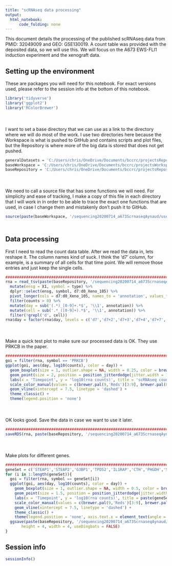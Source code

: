 ```yaml
---
title: "scRNAseq data processing"
output:
  html_notebook:
      code_folding: none
---
```


This document details the processing of the published scRNAseq data from PMID: 32049009 and GEO: GSE130019. A count table was provided with the deposited data, so we will use this. We will focus on the A673 EWS-FLI1 induction experiment and the xenograft data.

## Setting up the environment

These are packages you will need for this notebook. For exact versions used, please refer to the session info at the bottom of this notebook.

```r
library('tidyverse')
library('ggplot2')
library('RColorBrewer')
```

<div style="margin-bottom:50px;"></div>

I want to set a base directory that we can use as a link to the directory where we will do most of the work. I use two directories here because the Workspace is what is pushed to GitHub and contains scripts and plot files, but the Repository is where more of the big data is stored that does not get pushed.

```r
generalDatasets = 'C:/Users/chris/OneDrive/Documents/bccrc/projectsRepository/generalDatasets'
baseWorkspace = 'C:/Users/chris/OneDrive/Documents/bccrc/projectsWorkspace/sorensenLab/relatedToYbx1'
baseRepository = 'C:/Users/chris/OneDrive/Documents/bccrc/projectsRepository/sorensenLab/relatedToYbx1'
```

<div style="margin-bottom:50px;"></div>

We need to call a source file that has some functions we will need. For simplicity and ease of tracking, I make a copy of this file in each directory that I will work in in order to be able to trace the exact one functions that are used, in case I change them and mistakenly don't push it to GitHub.

```r
source(paste(baseWorkspace, '/sequencing20200714_a673ScrnaseqAynaud/userDefinedFunctions.R', sep = ''))
```

<div style="margin-bottom:50px;"></div>

## Data processing

First I need to read the count data table. After we read the data in, lets reshape it. The column names kind of suck. I think the 'd7' column, for example, is a summary of all cells for that time point. We will remove those entries and just keep the single cells.

```r
##########################################################################################
rna = read_tsv(paste(baseRepository, '/sequencing20200714_a673ScrnaseqAynaud/GSE130019_a673.count.table.txt', sep = ''), skip = 1) %>%
  mutate(ensg = X1, symbol = type) %>%
  dplyr::select(ensg, symbol, d7:d0_Xeno_105) %>%
  pivot_longer(cols = d7:d0_Xeno_105, names_to = 'annotation', values_to = 'counts') %>%
  filter(counts > 0) %>%
  mutate(day = sub('(.*)_[0-9]+.*$', '\\1', annotation)) %>%
  mutate(cell = sub('.*_([0-9]+).*$', '\\1', annotation)) %>%
  filter(!grepl('d', cell))
rna$day = factor(rna$day, levels = c('d7','d7+2','d7+3','d7+4','d7+7','d7+10','d7+15','d0_Xeno','d7_Xeno'))
```

<div style="margin-bottom:50px;"></div>

Make a quick test plot to make sure our processed data is OK. They use PRKCB in the paper.

```r
##########################################################################################
goi = filter(rna, symbol == 'PRKCB')
ggplot(goi, aes(day, log10(counts), color = day)) +
  geom_boxplot(size = 1, outlier.shape = NA, width = 0.25, color = brewer.pal(8,'Greys')[7]) +
  geom_point(size = 2, position = position_jitterdodge(jitter.width = 1)) +
  labs(x = 'Timepoint', y = 'log10(rna counts)', title = 'scRNAseq counts') +
  scale_color_manual(values = c(brewer.pal(9,'Reds')[3:9], brewer.pal(8,'Blues')[c(5,8)])) +
  geom_vline(xintercept = 7.5, linetype = 'dashed') +
  theme_classic() +
  theme(legend.position = 'none')
```

<div style="margin-bottom:50px;"></div>

OK looks good. Save the data in case we want to use it later.

```r
##########################################################################################
saveRDS(rna, paste(baseRepository, '/sequencing20200714_a673ScrnaseqAynaud/dataset_scRNAseqProcessedA673Only.rds', sep = ''))
```

<div style="margin-bottom:50px;"></div>

Make plots for different genes.

```r
##########################################################################################
geneSet = c('STEAP1','STEAP2','G3BP1','TPD52','IL1RAP','CTH','PHGDH','SLC7A11','HMGB2','HMGB3')
for (i in 1:length(geneSet)){
  goi = filter(rna, symbol == geneSet[i])
  ggplot(goi, aes(day, log10(counts), color = day)) +
    geom_boxplot(size = 1, outlier.shape = NA, width = 0.5, color = brewer.pal(8,'Greys')[7]) +
    geom_point(size = 1.5, position = position_jitterdodge(jitter.width = 1)) +
    labs(x = 'Timepoint', y = 'log10(rna counts)', title = paste(geneSet[i], 'scRNAseq counts')) +
    scale_color_manual(values = c(brewer.pal(9,'Reds')[3:9], brewer.pal(8,'Blues')[c(5,8)])) +
    geom_vline(xintercept = 7.5, linetype = 'dashed') +
    theme_classic() +
    theme(legend.position = 'none', axis.text.x = element_text(angle = 45, hjust = 1))
  ggsave(paste(baseRepository, '/sequencing20200714_a673ScrnaseqAynaud/scatterplot_',geneSet[i],'scRnaSeqA673Xeno.pdf', sep = ''),
       height = 4, width = 4, useDingbats = FALSE)
}
```

## Session info

```r
sessionInfo()
```






